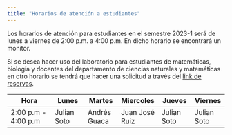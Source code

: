 ```yaml
---
title: "Horarios de atención a estudiantes"
---
```


Los horarios de atención para estudiantes en el semestre 2023-1 será de lunes a viernes de 2:00 p.m. a 4:00 p.m. En dicho horario se encontrará un monitor.

Si se desea hacer uso del laboratorio para estudiantes de matemáticas, biología y docentes del departamento de ciencias naturales y matemáticas en otro horario se tendrá que hacer una solicitud a través del [link de reservas](https://outlook.office365.com/owa/calendar/LaboratoriodeMatematicas@javerianacaliedu.onmicrosoft.com/bookings/).

|Hora |Lunes |Martes |Miercoles |Jueves |Viernes |
|--------------|-----------|-----------|-----------|-----------|-----------|
|2:00 p.m - 4:00 p.m|Julian Soto |Andrés Guaca |Juan José Ruiz |Julian Soto |Julian Soto |

<Foto del laboratorio>